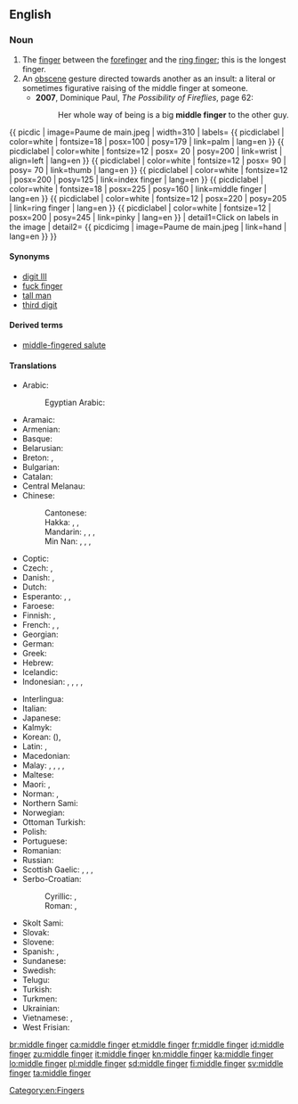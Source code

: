 ==English==
{{wikipedia}}

===Noun===
{{en-noun}}

# The [[finger]] between the [[forefinger]] and the [[ring finger]]; this is the longest finger.
# An [[obscene]] gesture directed towards another as an insult: a literal or sometimes figurative raising of the middle finger at someone.
#* '''2007''', Dominique Paul, ''The Possibility of Fireflies‎'', page 62:
#*: Her whole way of being is a big '''middle finger''' to the other guy.
{{ picdic
| image=Paume de main.jpeg
| width=310
| labels=
{{ picdiclabel | color=white | fontsize=18 | posx=100 | posy=179 | link=palm | lang=en }}
{{ picdiclabel | color=white | fontsize=12 | posx= 20 | posy=200 | link=wrist | align=left | lang=en }}
{{ picdiclabel | color=white | fontsize=12 | posx= 90 | posy= 70 | link=thumb | lang=en }}
{{ picdiclabel | color=white | fontsize=12 | posx=200 | posy=125 | link=index finger | lang=en }}
{{ picdiclabel | color=white | fontsize=18 | posx=225 | posy=160 | link=middle finger | lang=en }}
{{ picdiclabel | color=white | fontsize=12 | posx=220 | posy=205 | link=ring finger | lang=en }}
{{ picdiclabel | color=white | fontsize=12 | posx=200 | posy=245 | link=pinky | lang=en }}
| detail1=Click on labels in the image
| detail2=
{{ picdicimg | image=Paume de main.jpeg | link=hand | lang=en }}
}}

====Synonyms====
* [[digit III]]
* [[fuck finger]]
* [[tall man]]
* [[third digit]]

====Derived terms====
* [[middle-fingered salute]]

====Translations====
{{trans-top|finger between the forefinger and the ring finger}}
* Arabic: {{t|ar|اَلْوُسْطَى|f}}
*: Egyptian Arabic: {{t|arz|الوسطى|f|tr=il-wuṣṭa|sc=Arab}}
* Aramaic: {{t|arc|ܡܨܥܝܬܐ|f|tr=meṣʿaytāʾ|sc=Hebr}}
* Armenian: {{t|hy|միջնամատ}}
* Basque: {{t|eu|hatz erdiko}}
* Belarusian: {{t|be|сярэдні палец|m|tr=sjarédni páljec|sc=Cyrl}}
* Breton: {{t+|br|biz-bras|m}}, {{t+|br|biz-kreiz|m}}
* Bulgarian: {{t|bg|среден пръст|m|tr=sréden prǎst|sc=Cyrl}}
* Catalan: {{t|ca|dit del mig|m}}
* Central Melanau: {{t|mel|tujok dagen}}
* Chinese:
*: Cantonese: {{t|yue|中指|tr=zung1 zi2}}
*: Hakka: {{t|hak|棟指}}, {{t|hak|栋指|tr=tung-chṳ́}}, {{t|hak|中指|tr=chûng-chṳ́, chûng-chí}}
*: Mandarin: {{t+|cmn|中指|tr=zhōngzhǐ|sc=Hani}}, {{t|cmn|將指}}, {{t|cmn|将指|tr=jiàngzhǐ}}, {{t+|cmn|玉柱|tr=yùzhù}}
*: Min Nan: {{t+|nan|中指|tr=tiong-cháiⁿ, tiong-chúiⁿ, tiong-chái, tiong-chán}}, {{t|nan|中營}}, {{t|nan|中营|tr=tiong-iâⁿ}}, {{t|nan|中爪|tr=tiong-jiáu, tiong-niáu}}
* Coptic: {{t|cop|ⲧⲏⲃ ⲛⲑⲙⲏϯ|m|tr=dīb ʔnʔtmīdi, tīb ʔnʔθmīti}}
* Czech: {{t+|cs|prostředník|m}}, {{t+|cs|prostředníček|m}}
* Danish: {{t|da|langfinger}}, {{t|da|langemand}}
* Dutch: {{t+|nl|middelvinger|m}}
* Esperanto: {{t|eo|longa fingro}}, {{t|eo|meza fingro}}, {{t|eo|mezfingro}}
* Faroese: {{t|fo|longutong|f}}
* Finnish: {{t+|fi|keskisormi}}, {{t+|fi|keskari}}
* French: {{t+|fr|majeur|m}}, {{t|fr|doigt du milieu|m}}, {{t+|fr|médius|m}}
* Georgian: {{t|ka|შუათითი}}
* German: {{t+|de|Mittelfinger|m}}
* Greek: {{t+|el|μέσος|m}}
* Hebrew: {{t+|he|אמה|f|tr=áma|sc=Hebr}}
* Icelandic: {{t+|is|langatöng|f}}
* Indonesian: {{t+|id|jari tengah}}, {{t+|id|jari hantu}}, {{t+|id|jari malang}}, {{t+|id|jari mati}}, {{t+|id|jari panjang}}
{{trans-mid}}
* Interlingua: {{t|ia|digito medie}}
* Italian: {{t+|it|medio}}
* Japanese: {{t+|ja|中指|tr=なかゆび, nakayubi|sc=Jpan}}
* Kalmyk: {{t|xal|дундк}}
* Korean: {{t+|ko|중지|sc=Kore}} ({{t+|ko|中指|sc=Kore}}), {{t+|ko|가운뎃손가락|sc=Kore}}
* Latin: {{t|la|digitus medius}}, {{t|la|digitus tertius}}
* Macedonian: {{t|mk|среден прст|m|tr=sréden p'rst}}
* Malay: {{t|ms|jari hantu}}, {{t|ms|jari tengah}}, {{t|ms|jari malang}}, {{t|ms|jari mati}}, {{t|ms|jari panjang}}
* Maltese: {{t|mt|saba’ tan-nofs|m}}
* Maori: {{t|mi|tōroa}}, {{t|mi|māpere}}
* Norman: {{t|nrf|maître dé|m}} {{qualifier|Jersey}}, {{t|nrf|mouss'cotin|m}} {{qualifier|Guernsey}}
* Northern Sami: {{t|se|gaskasuorbma}}
* Norwegian: {{t|no|langfinger|m}}
* Ottoman Turkish: {{t|ota|اورتا پرمق|tr=orta parmak|sc=ota-Arab}}
* Polish: {{t|pl|palec środkowy|m}}
* Portuguese: {{t+|pt|dedo médio|m}}
* Romanian: {{t+|ro|deget mijlociu|n}}
* Russian: {{t+|ru|сре́дний па́лец|m}}
* Scottish Gaelic: {{t|gd|gunna fada|m}}, {{t|gd|fionna-fada|m}}, {{t|gd|mioragaidh-fad|f}}, {{t|gd|meur meadhain|m}}
* Serbo-Croatian:
*: Cyrillic: {{t|sh|средњак|m}}, {{t|sh|средњи прст|m}}
*: Roman: {{t+|sh|srednjak|m}}, {{t|sh|srednji prst|m}}
* Skolt Sami: {{t|sms|kõskksuõrmm}}
* Slovak: {{t|sk|prostredník}}
* Slovene: {{t+|sl|sredinec|m}}
* Spanish: {{t|es|dedo de en medio|m}}, {{t|es|dedo del corazón|m}}
* Sundanese: {{t|su|jajangkung}}
* Swedish: {{t+|sv|långfinger|n}}
* Telugu: {{t|te|నడివ్రేలు}}
* Turkish: {{t+|tr|orta parmak}}
* Turkmen: {{t|tk|orta barmak}}
* Ukrainian: {{t|uk|середній палець|m|tr=serédnij pálecʹ|sc=Cyrl}}
* Vietnamese: {{t+|vi|ngón giữa}}, {{t+|vi|ngón tay giữa}}
* West Frisian: {{t|fy|middelste finger}}
{{trans-bottom}}

[[Category:en:Fingers]]

[[br:middle finger]]
[[ca:middle finger]]
[[et:middle finger]]
[[fr:middle finger]]
[[id:middle finger]]
[[zu:middle finger]]
[[it:middle finger]]
[[kn:middle finger]]
[[ka:middle finger]]
[[lo:middle finger]]
[[pl:middle finger]]
[[sd:middle finger]]
[[fi:middle finger]]
[[sv:middle finger]]
[[ta:middle finger]]